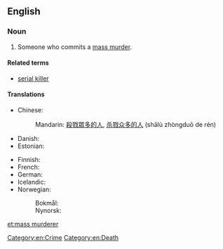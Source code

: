 ==English==
{{wikipedia|Mass murder}}

===Noun===
{{en-noun|sg=[[mass]] [[murderer]]}}

# Someone who commits a [[mass murder]].

====Related terms====
* [[serial killer]]

====Translations====
{{trans-top|someone who commits a mass murder}}
* Chinese:
*: Mandarin: {{qualifier|no exact term exists}} [[殺戮]][[眾多]][[的]][[人]], [[杀戮]][[众多]][[的]][[人]] (shālù zhòngduō de rén)
* Danish: {{t-|da|massemorder|c}}
* Estonian: {{t+|et|massimõrvar}}
{{trans-mid}}
* Finnish: {{t-|fi|joukkomurhaaja}}
* French: {{t-|fr|tueur de masse|m}}
* German: {{t+|de|Massenmörder|m}}
* Icelandic: {{t-|is|fjöldamorðingi|m}}
* Norwegian:
*: Bokmål: {{t-|nb|massemorder|m}}
*: Nynorsk: {{t-|nn|massemordar|m}}
{{trans-bottom}}

[[Category:en:Crime]]
[[Category:en:Death]]

[[et:mass murderer]]